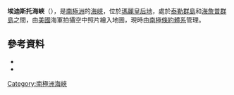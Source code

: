 {{coord|66|5|S|100|50|E|source:GNIS|display=title}}

'''埃迪斯托海峽'''（{{lang-en|Edisto Channel}}），是[[南極洲|南極洲]]的[[海峽|海峽]]，位於[[瑪麗皇后地|瑪麗皇后地]]，處於[[泰勒群島|泰勒群島]]和[[海詹普群島|海詹普群島]]之間，由[[美國|美國]]海軍拍攝空中照片繪入地圖，現時由[[南極條約體系|南極條約體系]]管理。

==參考資料==
*{{cite gnis | type = antarid | id = 4310| name = Edisto Channel | accessdate = 2012-02-23}}
*{{cite web|url=http://www.scribd.com/doc/36721395/Gna-GeographicNamesOfTheAntarctic1stEdition1981-djvu|work=Gna-GeographicNamesOfTheAntarctic1stEdition1981_djvu|title=Edisto Channel|page=603|accessdate=2012-02-23|archive-date=2013-10-15|archive-url=https://web.archive.org/web/20131015093051/http://www.scribd.com/doc/36721395/Gna-GeographicNamesOfTheAntarctic1stEdition1981-djvu|dead-url=no}}

{{Antarctica-geo-stub}}
[[Category:南極洲海峽|Category:南極洲海峽]]